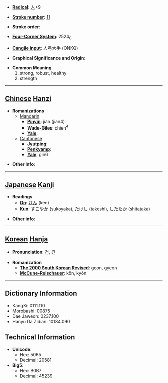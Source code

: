 * '''[[Wiktionary:Chinese radical index| Radical]]''': [[Wiktionary:Chinese radical index 人|人]]+9

* '''[[Wiktionary:Chinese total strokes index|Stroke number]]''': [[Wiktionary:Chinese total strokes index 11|11]]

* '''Stroke order''': 

* '''[[Wiktionary:Chinese four corner index|Four-Corner System]]''': 2524<sub>0</sub>

* '''[[Wiktionary:Chinese Cangjie index|Cangjie input]]''': 人弓大手 (ONKQ)

* '''Graphical Significance and Origin''': 

* '''Common Meaning'''
*#strong, robust, healthy
*# strength


----

== [[Chinese]] [[Hanzi]] ==

* '''Romanizations'''
** [[Mandarin]]
*** '''[[Pinyin]]''': jiàn (jian4)
*** '''[[Wade-Giles]]''': chien<sup>4</sup>
*** '''[[Yale]]''': 
**[[Cantonese]]
***'''[[Jyutping]]''':
***'''[[Penkyamp]]''': 
***'''[[Yale]]''': gin6

* '''Other info''': 

----

== [[Japanese]] [[Kanji]] ==

* '''Readings'''
** '''[[On]]''': [[けん]] (ken)
** '''[[Kun]]''': [[すこやか]] (sukoyaka), [[たけし]] (takeshi), [[したたか]] (shitataka)

* '''Other info''':  

----

== [[Korean]] [[Hanja]] ==

* '''Pronunciation''': 건, 견

* '''Romanization'''
** '''[[The 2000 South Korean Revised Romanization|The 2000 South Korean Revised]]''': geon, gyeon
** '''[[McCune-Reischauer]]''': kŏn, kyŏn

----

== Dictionary Information ==

* KangXi: 0111.110
* Morobashi: 00875
* Dae Jaweon: 0237.100
* Hanyu Da Zidian: 10184.090

== Technical Information ==

* '''Unicode''':
** Hex: 5065
** Decimal: 20581
* '''Big5''':
** Hex: B0B7
** Decimal: 45239